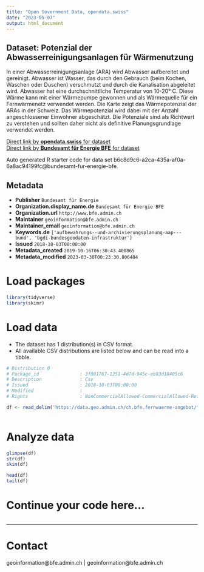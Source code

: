 ```yaml
---
title: "Open Government Data, opendata.swiss"
date: "2023-05-07"
output: html_document
---
```


## Dataset: Potenzial der Abwasserreinigungsanlagen für Wärmenutzung

In einer Abwasserreinigungsanlage (ARA) wird Abwasser aufbereitet und gereinigt. Abwasser ist Wasser, das durch den Gebrauch (beim Kochen, Waschen oder Duschen) verschmutzt und durch die Kanalisation abgeleitet wird. Abwasser hat eine durchschnittliche Temperatur von 10-20° C. Diese Wärme kann mit einer Wärmepumpe gewonnen und als Wärmequelle für ein Fernwärmenetz verwendet werden. Die Karte zeigt das Wärmepotenzial der ARAs in der Schweiz. Das Wärmepotenzial wird dabei mit der Anzahl angeschlossener Einwohner abgeschätzt. Die Potenziale sind als Richtwert zu verstehen und sollten daher nicht als definitive Planungsgrundlage verwendet werden.

[Direct link by **opendata.swiss** for dataset](https://opendata.swiss/de/dataset/thermische-netze-warme-und-kalteangebot)<br>
[Direct link by **Bundesamt für Energie BFE** for dataset](https://www.bfe.admin.ch/potenzial-waermenutzung-ara)

Auto generated R starter code for data set b6c8d9c6-a2ca-435a-af0a-6a8ac94199fc@bundesamt-fur-energie-bfe.

## Metadata

- **Publisher** `Bundesamt für Energie`
- **Organization.display_name.de** `Bundesamt für Energie BFE`
- **Organization.url** `http://www.bfe.admin.ch`
- **Maintainer** `geoinformation@bfe.admin.ch`
- **Maintainer_email** `geoinformation@bfe.admin.ch`
- **Keywords.de** `['aufbewahrungs--und-archivierungsplanung-aap---bund', 'bgdi-bundesgeodaten-infrastruktur']`
- **Issued** `2018-10-03T00:00:00`
- **Metadata_created** `2019-10-16T06:30:43.400865`
- **Metadata_modified** `2023-03-30T00:23:30.806484`


# Load packages

```r

library(tidyverse)
library(skimr)

```

# Load data

-   The dataset has 1 distribution(s) in CSV format.
-   All available CSV distributions are listed below and can be read into a tibble.

```r

# Distribution 0
# Package_id               : 3f801767-1251-4d7d-945c-eb83d18405c6
# Description              : Csv
# Issued                   : 2018-10-03T00:00:00
# Modified                 : 
# Rights                   : NonCommercialAllowed-CommercialAllowed-ReferenceRequired

df <- read_delim('https://data.geo.admin.ch/ch.bfe.fernwaerme-angebot/fernwaerme-angebot/fernwaerme-angebot_2056.csv.zip')



```

# Analyze data

```r

glimpse(df)
str(df)
skim(df)

head(df)
tail(df)

```

# Continue your code here...

```r

```

------------------------------------------------------------------------

# Contact

geoinformation@bfe.admin.ch | geoinformation@bfe.admin.ch
